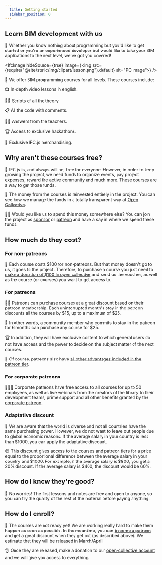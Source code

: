 ```yaml
---
  title: Getting started
  sidebar_position: 0
---
```



## Learn BIM development with us

🌱 Whether you know nothing about programming but you'd like to get started or you're an experienced developer but would like to take your BIM applications to the next level, we've got you covered!

<IfcImage hideSource={true} image={<img src={require("@site/static/img/clipart/lesson.png").default} alt="PC image"></img>} />

🚀 We offer BIM programming courses for all levels. These courses include:

<IfcCard>📺 In-depth video lessons in english.</IfcCard>

<IfcCard>👩‍💻 Scripts of all the theory.</IfcCard>

<IfcCard>📋 All the code with comments.</IfcCard>

<IfcCard>👩‍🏫 Answers from the teachers.</IfcCard>

<IfcCard>🏆 Access to exclusive hackathons.</IfcCard>

<IfcCard>🎁 Exclusive IFC.js merchandising.</IfcCard>

## Why aren't these courses free?

🤝 IFC.js is, and always will be, free for everyone. However, in order to keep growing the project, we need funds to organize events, pay project expenses, reward the active community and much more. These courses are a way to get those funds.

🌈 The money from the courses is reinvested entirely in the project. You can see how we manage the funds in a totally transparent way at [Open Collective](https://opencollective.com/ifcjs).

👨‍💻 Would you like us to spend this money somewhere else? You can join the project as [sponsor](https://ifcjs.github.io/info/docs/Contribute) or [patreon](https://ifcjs.github.io/info/docs/Contribute) and have a say in where we spend these funds.

## How much do they cost?

### For non-patreons

🧑 Each course costs $100 for non-patreons. But that money doesn't go to us, it goes to the project. Therefore, to purchase a course you just need to [make a donation of $100 in open collective](https://opencollective.com/ifcjs) and send us the voucher, as well as the course (or courses) you want to get access to.

### For patreons

🧑🔥 Patreons can purchase courses at a great discount based on their patreon membership. Each uninterrupted month's stay in the patreon discounts all the courses by $15, up to a maximum of $25.

🎉 In other words, a community member who commits to stay in the patreon for 6 months can purchase any course for $25.

🏆 In addition, they will have exclusive content to which general users do not have access and the power to decide on the subject matter of the next courses.

💛 Of course, patreons also have [all other advantages included in the patreon tier](https://ifcjs.github.io/info/docs/Patreon).

### For corporate patreons

👨‍💼💼 Corporate patreons have free access to all courses for up to 50 employees, as well as live webinars from the creators of the library to their development teams, prime support and all other benefits granted by the [corporate patreon](https://ifcjs.github.io/info/docs/Patreon).

### Adaptative discount

🤝 We are aware that the world is diverse and not all countries have the same purchasing power. However, we do not want to leave out people due to global economic reasons. If the average salary in your country is less than $1000, you can apply the adaptative discount.

😊 This discount gives access to the courses and patreon tiers for a price equal to the proportional difference between the average salary in your country and $1000. For example, if the average salary is $800, you get a 20% discount. If the average salary is $400, the discount would be 60%.

## How do I know they're good?

🚀 No worries! The first lessons and notes are free and open to anyone, so you can try the quality of the rest of the material before paying anything.

## How do I enroll?

🚧 The courses are not ready yet! We are working really hard to make them happen as soon as possible. In the meantime, you can [become a patreon](https://opencollective.com/ifcjs) and get a great discount when they get out (as described above). We estimate that they will be released in March/April.

👌 Once they are released, make a donation to our [open-collective account](https://opencollective.com/ifcjs) and we will give you access to everything.
